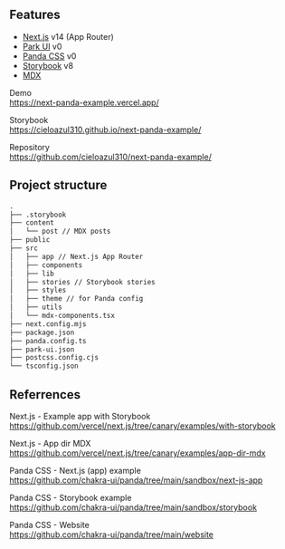 ## Features

- [Next.js] v14 (App Router)
- [Park UI] v0
- [Panda CSS] v0
- [Storybook] v8
- [MDX]

Demo  
https://next-panda-example.vercel.app/

Storybook  
https://cieloazul310.github.io/next-panda-example/

Repository  
https://github.com/cieloazul310/next-panda-example/

## Project structure

```txt
.
├── .storybook
├── content
│   └── post // MDX posts
├── public
├── src
│   ├── app // Next.js App Router 
│   ├── components
│   ├── lib
│   ├── stories // Storybook stories
│   ├── styles
│   ├── theme // for Panda config
│   ├── utils
│   └── mdx-components.tsx
├── next.config.mjs
├── package.json
├── panda.config.ts
├── park-ui.json
├── postcss.config.cjs
└── tsconfig.json
```

## Referrences

Next.js - Example app with Storybook  
https://github.com/vercel/next.js/tree/canary/examples/with-storybook

Next.js - App dir MDX  
https://github.com/vercel/next.js/tree/canary/examples/app-dir-mdx

Panda CSS - Next.js (app) example  
https://github.com/chakra-ui/panda/tree/main/sandbox/next-js-app

Panda CSS - Storybook example  
https://github.com/chakra-ui/panda/tree/main/sandbox/storybook

Panda CSS - Website  
https://github.com/chakra-ui/panda/tree/main/website

[Next.js]: https://nextjs.org/
[Park UI]: https://park-ui.com/
[Ark UI]: https://ark-ui.com/
[Panda CSS]: https://panda-css.com/
[Storybook]: https://storybook.js.org/
[MDX]: https://mdxjs.com/
[next-themes]: https://github.com/pacocoursey/next-themes
